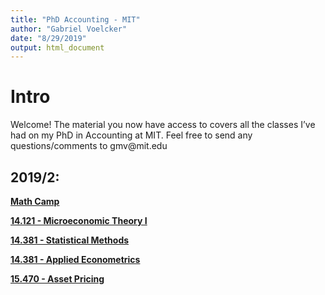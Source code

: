 ```yaml
---
title: "PhD Accounting - MIT"
author: "Gabriel Voelcker"
date: "8/29/2019"
output: html_document
---
```

# Intro {.tabset}

Welcome! The material you now have access to covers all the classes I've had on my PhD in Accounting at MIT. Feel free to send any questions/comments to gmv@mit.edu

## 2019/2:

[**Math Camp**](https://gabrielvoelcker.netlify.com/mit/Math-Camp)

[**14.121 - Microeconomic Theory I**](https://gabrielvoelcker.netlify.com/mit/14.121-microeconomic-theory-i)

[**14.381 - Statistical Methods**](https://gabrielvoelcker.netlify.com/mit/14.381-statistical-methods)

[**14.381 - Applied Econometrics**](https://gabrielvoelcker.netlify.com/mit/14.381-applied-econometrics)

[**15.470 - Asset Pricing**](https://gabrielvoelcker.netlify.com/mit/15.470-asset-pricing)




